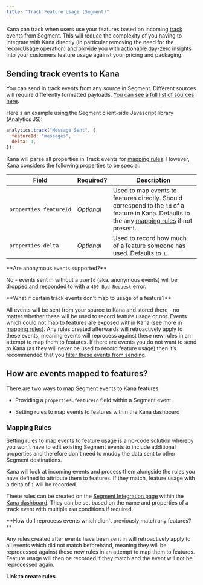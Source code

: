 ```yaml
---
title: "Track Feature Usage (Segment)"
---
```


Kana can track when users use your features based on incoming [track](https://segment.com/docs/connections/spec/track/) events from Segment. This will reduce the complexity of you having to integrate with Kana directly (in particular removing the need for the [recordUsage](/reference/admin-api-backend-reference/mutations#recordusage) operation) and provide you with actionable day-zero insights into your customers feature usage against your pricing and packaging.

## Sending track events to Kana

You can send in track events from any source in Segment. Different sources will require differently formatted payloads. [You can see a full list of sources here](https://segment.com/docs/connections/sources/catalog/).

Here's an example using the Segment client-side Javascript library (Analytics JS):

```javascript
analytics.track("Message Sent", {
  featureId: "messages",
  delta: 1,
});
```

Kana will parse all properties in Track events for [mapping rules](https://hackmd.io/6a14uLmXRV2FT42Z5ydfWg?both#kana-rules). However, Kana considers the following properties to be special:

| Field                  | Required?  | Description                                                                                                                                                                                                |
| ---------------------- | ---------- | ---------------------------------------------------------------------------------------------------------------------------------------------------------------------------------------------------------- |
| `properties.featureId` | _Optional_ | Used to map events to features directly. Should correspond to the `id` of a feature in Kana. Defaults to the any [mapping rules](https://hackmd.io/6a14uLmXRV2FT42Z5ydfWg?both#kana-rules) if not present. |
| `properties.delta`     | _Optional_ | Used to record how much of a feature someone has used. Defaults to `1`.                                                                                                                                    |

<Warning>
**Are anonymous events supported?**

No - events sent in without a `userId` (aka. anonymous events) will be dropped and responded to with a `400 Bad Request` error.

</Warning>

<Note>
**What if certain track events don't map to usage of a feature?**

All events will be sent from your source to Kana and stored there - no matter whether these will be used to record feature usage or not. Events which could not map to features are exposed within Kana (see more in [mapping rules](https://hackmd.io/6a14uLmXRV2FT42Z5ydfWg?both#kana-rules)). Any rules created afterwards will retroactively apply to these events, meaning events will reprocess against these new rules in an attempt to map them to features. If there are events you do not want to send to Kana (as they will never be used to record feature usage) then it’s recommended that you [filter these events from sending](https://segment.com/docs/guides/filtering-data/).

</Note>

## How are events mapped to features?

There are two ways to map Segment events to Kana features:

- Providing a `properties.featureId` field within a Segment event

- Setting rules to map events to features within the Kana dashboard

### Mapping Rules

Setting rules to map events to feature usage is a no-code solution whereby you won't have to edit existing Segment events to include additional properties and therefore don't need to muddy the data sent to other Segment destinations.

Kana will look at incoming events and process them alongside the rules you have defined to attribute them to features. If they match, feature usage with a delta of `1` will be recorded.

These rules can be created on the [Segment Integration page](https://dashboard.usekana.com/integrations/segment/rules) within the [Kana dashboard](https://dashboard.usekana.com/). They can be set based on the name and properties of a track event with multiple `AND` conditions if required.

<Note>
**How do I reprocess events which didn't previously match any features?**

Any rules created after events have been sent in will retroactively apply to all events which did not match beforehand, meaning they will be reprocessed against these new rules in an attempt to map them to features. Feature usage will then be recorded if they match and the event will not be reprocessed again.

</Note>

**Link to create rules**
